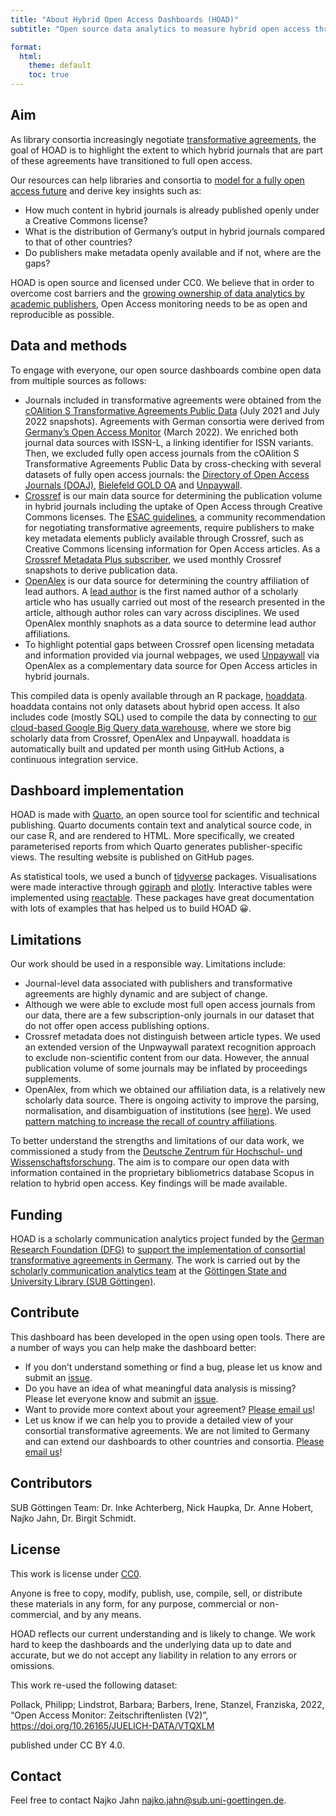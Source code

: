```yaml
---
title: "About Hybrid Open Access Dashboards (HOAD)"
subtitle: "Open source data analytics to measure hybrid open access through transformative agreements"

format:
  html:
    theme: default
    toc: true
---
```


## Aim

As library consortia increasingly negotiate [transformative agreements](https://esac-initiative.org/about/transformative-agreements/), the goal of HOAD is to highlight the extent to which hybrid journals that are part of  these agreements have transitioned to full open access.

Our resources can help libraries and consortia to [model 
for a fully open access future](https://esac-initiative.org/about/transformative-agreements/reference-guide/) and derive key insights such as:

- How much content in hybrid journals is already published openly under a Creative Commons license?
- What is the distribution of Germany’s output in hybrid journals compared to that of other countries?
- Do publishers make metadata openly available and if not, where are the gaps?

HOAD is open source and licensed under CC0. We believe that in order to overcome cost barriers and the [growing ownership of data analytics by academic publishers](https://www.science.org/doi/10.1126/science.aba3763), Open Access monitoring needs to be as open and reproducible as possible.


## Data and methods

To engage with everyone, our open source dashboards combine open data from multiple sources as follows:

- Journals included in transformative agreements were obtained from the [cOAlition S Transformative Agreements Public Data](https://journalcheckertool.org/transformative-agreements/) (July 2021 and July 2022 snapshots). Agreements with German consortia were derived from [Germany's Open Access Monitor](https://doi.org/10.26165/JUELICH-DATA/VTQXLM) (March 2022). We enriched both journal data sources with ISSN-L, a linking identifier for ISSN variants. Then, we excluded fully open access journals from the cOAlition S Transformative Agreements Public Data by cross-checking with several datasets of fully open access journals: the [Directory of Open Access Journals (DOAJ)](https://doaj.org/), [Bielefeld GOLD OA](https://doi.org/10.4119/unibi/2961544) and [Unpaywall](https://unpaywall.org/).
- [Crossref](https://www.crossref.org/) is our main data source for determining the publication volume in hybrid journals including the uptake of Open Access through Creative Commons licenses. The [ESAC guidelines](https://esac-initiative.org/about/transformative-agreements/reference-guide/), a community recommendation for negotiating transformative agreements, require publishers to make key metadata elements publicly available through Crossref, such as Creative Commons licensing information for Open Access articles. As a [Crossref Metadata Plus subscriber](https://www.crossref.org/services/metadata-retrieval/metadata-plus/), we used monthly Crossref snapshots to derive publication data.
- [OpenAlex](https://openalex.org/) is our data source for determining the country affiliation of lead authors. A [lead author](https://en.wikipedia.org/wiki/Lead_author) is the first named author of a scholarly article who has usually carried out most of the research presented in the article, although author roles can vary across disciplines. We used OpenAlex monthly snaphots as a data source to determine lead author affiliations.
- To highlight potential gaps between Crossref open licensing metadata and information provided via journal webpages, we used [Unpaywall](https://unpaywall.org/) via OpenAlex as a complementary data source for Open Access articles in hybrid journals.

This compiled data is openly available through an R package, [hoaddata](https://subugoe.github.io/hoaddata/). hoaddata contains not only datasets about hybrid open access. It also includes code (mostly SQL) used to compile the data by connecting to [our cloud-based Google Big Query data warehouse](https://subugoe.github.io/scholcomm_analytics/data.html), where we store big scholarly data from Crossref, OpenAlex and Unpaywall. hoaddata is automatically built and updated per month using GitHub Actions, a continuous integration service. 

## Dashboard implementation

HOAD is made with [Quarto](https://quarto.org/), an open source tool for scientific and technical publishing. Quarto documents contain text and analytical source code, in our case R, and are rendered to HTML. More specifically, we created parameterised reports from which Quarto generates publisher-specific views. The resulting website is published on GitHub pages.

As statistical tools, we used a bunch of [tidyverse](https://www.tidyverse.org/) packages. Visualisations were made interactive through [ggiraph](https://davidgohel.github.io/ggiraph/) and [plotly](https://plotly.com/r/). Interactive tables were implemented using [reactable](https://glin.github.io/reactable/). These packages have great documentation with lots of examples that has helped us to build HOAD 😀.

## Limitations

Our work should be used in a responsible way. Limitations include:

- Journal-level data associated with publishers and transformative agreements are highly dynamic and are subject of change. 
- Although we were able to exclude most full open access journals from our data, there are a few subscription-only journals in our dataset that do not offer open access publishing options.
- Crossref metadata does not distinguish between article types. We used an extended version of the Unpwaywall paratext recognition approach to exclude non-scientific content from our data. However, the annual publication volume of some journals may be inflated by proceedings supplements.
- OpenAlex, from which we obtained our affiliation data, is a relatively new scholarly data source. There is ongoing activity to improve the parsing, normalisation, and disambiguation of institutions (see [here](https://doi.org/10.48550/arXiv.2205.01833)). We used [pattern matching to increase the recall of country affiliations](https://github.com/subugoe/hoaddata/blob/main/inst/sql/cr_openalex_inst_full.sql).

To better understand the strengths and limitations of our data work, we commissioned a study from the [Deutsche Zentrum für Hochschul- und Wissenschaftsforschung](https://www.dzhw.eu/forschung/projekt?pr_id=484). The aim is to compare our open data with information contained in the proprietary bibliometrics database Scopus in relation to hybrid open access. Key findings will be made available.

## Funding

HOAD is a scholarly communication analytics project funded by the [German Research Foundation (DFG)](https://gepris.dfg.de/gepris/projekt/416115939) to [support the implementation of consortial transformative agreements in Germany](https://doi.org/10.5282/o-bib/2017H2S87-95). The work is carried out by the [scholarly communication analytics team](https://subugoe.github.io/scholcomm_analytics/about.html) at the [Göttingen State and University Library (SUB Göttingen)](https://www.sub.uni-goettingen.de/sub-aktuell/).

## Contribute

This dashboard has been developed in the open using open tools. There are a number of ways you can help make the dashboard better:

- If you don’t understand something or find a bug, please let us know and submit an [issue](https://github.com/subugoe/hoaddash/issues).
- Do you have an idea of what meaningful data analysis is missing? Please let everyone know and submit an [issue](https://github.com/subugoe/hoaddash/issues).
-  Want to provide more context about your agreement? [Please email us](mailto:najko.jahn@sub.uni-goettingen.de)!
- Let us know if we can help you to provide a detailed view of your consortial transformative agreements. We are not limited to Germany and can extend our dashboards to other countries and consortia. [Please email us](mailto:najko.jahn@sub.uni-goettingen.de)!

## Contributors

SUB Göttingen Team: Dr. Inke Achterberg, Nick Haupka, Dr. Anne Hobert, Najko Jahn, Dr. Birgit Schmidt.

## License

This work is license under [CC0](https://creativecommons.org/publicdomain/zero/1.0/legalcode). 

Anyone is free to copy, modify, publish, use, compile, sell, or distribute these materials in any form, for any purpose, commercial or non-commercial, and by any means.

HOAD reflects our current understanding and is likely to change. We work hard to keep the dashboards and the underlying data up to date and accurate, but we do not accept any liability in relation to any errors or omissions.

This work re-used the following dataset:

Pollack, Philipp; Lindstrot, Barbara; Barbers, Irene, Stanzel, Franziska, 2022, "Open Access Monitor: Zeitschriftenlisten (V2)", <https://doi.org/10.26165/JUELICH-DATA/VTQXLM> 

published under CC BY 4.0.

## Contact

Feel free to contact Najko Jahn <najko.jahn@sub.uni-goettingen.de>.